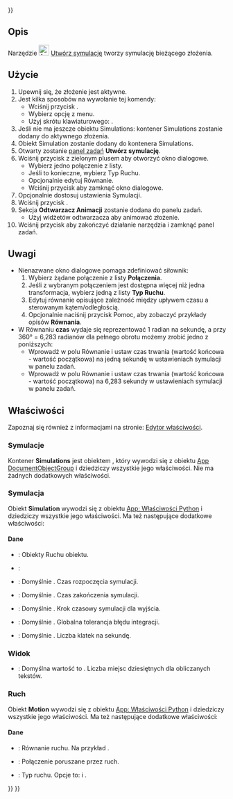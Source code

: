 <languages/>
{{UnfinishedDocu{{#translation:}}}}

{{Docnav/pl
|[[Assembly_CreateView/pl|Utwórz widok rozłożenia]]
|[[Assembly_CreateBom/pl|Utwórz Zestawienie materiałów]]
|[[Assembly_Workbench/pl|środowisko pracy Złożenie]]
|IconL=Assembly_CreateView.svg
|IconR=Assembly_CreateBom.svg
|IconC=Workbench_Assembly.svg
}}

{{GuiCommand/pl
|Name=Assembly CreateSimulation
|Name/pl=Złożenie: Utwórz symulację
|MenuLocation=Złożenie → Utwórz symulację
|Workbenches=[[Assembly_Workbench/pl|Złożenie]]
|Shortcut={{KEY|S}}
|Version=1.1
|SeeAlso=
}}

<span id="Description"></span>
==Opis==

Narzędzie [[Image:Assembly_CreateSimulation.svg|24px]] [[Assembly_CreateSimulation/pl|Utwórz symulację]] tworzy symulację bieżącego złożenia.

<span id="Usage"></span>
==Użycie==

# Upewnij się, że złożenie jest aktywne.
# Jest kilka sposobów na wywołanie tej komendy:
#* Wciśnij przycisk {{Button|[[Image:Assembly_CreateSimulation.svg|16px]] [[Assembly_CreateSimulation/pl|Utwórz symulację]]}}.
#* Wybierz opcję {{MenuCommand|Złożenie → [[Image:Assembly_CreateSimulation.svg|16px]] Utwórz symulację}} z menu.
#* Użyj skrótu klawiaturowego: {{KEY|S}}.
# Jeśli nie ma jeszcze obiektu Simulations: kontener Simulations zostanie dodany do aktywnego złożenia.
# Obiekt Simulation zostanie dodany do kontenera Simulations.
# Otwarty zostanie [[Task_panel/pl|panel zadań]] '''Utwórz symulację'''.
# Wciśnij przycisk z zielonym plusem aby otworzyć okno dialogowe.
#* Wybierz jedno połączenie z listy.
#* Jeśli to konieczne, wybierz Typ Ruchu.
#* Opcjonalnie edytuj Równanie.
#* Wciśnij przycisk {{Button|OK}} aby zamknąć okno dialogowe.
# Opcjonalnie dostosuj ustawienia Symulacji.
# Wciśnij przycisk {{Button|Generuj}}.
# Sekcja '''Odtwarzacz Animacji''' zostanie dodana do panelu zadań.
#* Użyj widżetów odtwarzacza aby animować złożenie.
# Wciśnij przycisk {{Button|OK}} aby zakończyć działanie narzędzia i zamknąć panel zadań.

<span id="Notes"></span>
==Uwagi==

* Nienazwane okno dialogowe pomaga zdefiniować siłownik:  
*# Wybierz żądane połączenie z listy '''Połączenia'''.  
*# Jeśli z wybranym połączeniem jest dostępna więcej niż jedna transformacja, wybierz jedną z listy '''Typ Ruchu'''.  
*# Edytuj równanie opisujące zależność między upływem czasu a sterowanym kątem/odległością.  
*# Opcjonalnie naciśnij przycisk Pomoc, aby zobaczyć przykłady opisów '''Równania'''.  
* W Równaniu '''czas''' wydaje się reprezentować 1 radian na sekundę, a przy 360° = 6,283 radianów dla pełnego obrotu możemy zrobić jedno z poniższych:  
** Wprowadź {{Value|6.283 * czas}} w polu Równanie i ustaw czas trwania (wartość końcowa - wartość początkowa) na jedną sekundę w ustawieniach symulacji w panelu zadań.  
** Wprowadź {{Value|1 * czas}} w polu Równanie i ustaw czas trwania (wartość końcowa - wartość początkowa) na 6,283 sekundy w ustawieniach symulacji w panelu zadań.

<span id="Properties"></span>
==Właściwości==

Zapoznaj się również z informacjami na stronie: [[Property_editor/pl|Edytor właściwości]].

<span id="Simulations"></span>
===Symulacje===

Kontener '''Simulations''' jest obiektem {{Incode|Assembly::SimulationGroup}}, który wywodzi się z obiektu [[App_DocumentObjectGroup/pl|App DocumentObjectGroup]] i dziedziczy wszystkie jego właściwości. Nie ma żadnych dodatkowych właściwości.

<span id="Simulation"></span>
===Symulacja===

Obiekt '''Simulation''' wywodzi się z obiektu [[App_FeaturePython/pl|App: Właściwości Python]] i dziedziczy wszystkie jego właściwości. Ma też następujące dodatkowe właściwości:

<span id="Data"></span>
====Dane====

{{Properties_Title|Podstawowe}}

* {{PropertyData|Group|LinkList}}: Obiekty Ruchu obiektu.
* {{PropertyData|_ Group Touched|Bool|hidden}}:

{{Properties_Title|Symulacja}}

* {{PropertyData|a Czas początkowy|Czas}}: Domyślnie {{value|0,0 s}}. Czas rozpoczęcia symulacji.  
* {{PropertyData|b Czas końcowy|Czas}}: Domyślnie {{value|4,0 s}}. Czas zakończenia symulacji.  
* {{PropertyData|c Krok czasowy wyjściowy|Czas}}: Domyślnie {{value|0,01 s}}. Krok czasowy symulacji dla wyjścia.  
* {{PropertyData|f Globalna tolerancja błędu|Float}}: Domyślnie {{value|1e-06}}. Globalna tolerancja błędu integracji.  
* {{PropertyData|j Liczba klatek na sekundę|Integer}}: Domyślnie {{value|30}}. Liczba klatek na sekundę.

<span id="View"></span>
===Widok===

{{Properties_Title|Space}}

* {{PropertyView|Decimals|Integer}}: Domyślna wartość to {{value|9}}. Liczba miejsc dziesiętnych dla obliczanych tekstów.

<span id="Motion"></span>
===Ruch===

Obiekt '''Motion''' wywodzi się z obiektu [[App_FeaturePython/pl|App: Właściwości Python]] i dziedziczy wszystkie jego właściwości. Ma też następujące dodatkowe właściwości:

<span id="Data"></span>
====Dane====

{{Properties_Title|Ruch}}

* {{PropertyData|Równanie|String}}: Równanie ruchu. Na przykład {{Value|1.0*czas}}.  
* {{PropertyData|Połączenie|XLinkSubHidden}}: Połączenie poruszane przez ruch.  
* {{PropertyData|Typ Ruchu|Enumeration}}: Typ ruchu. Opcje to: {{Value|Kątowy}} i {{Value|Liniowy}}.


{{Docnav/pl
|[[Assembly_CreateView/pl|Utwórz widok rozłożenia]]
|[[Assembly_CreateBom/pl|Utwórz Zestawienie materiałów]]
|[[Assembly_Workbench/pl|środowisko pracy Złożenie]]
|IconL=Assembly_CreateView.svg
|IconR=Assembly_CreateBom.svg
|IconC=Workbench_Assembly.svg
}}

{{Assembly_Tools_navi{{#translation:}}}}
{{Userdocnavi{{#translation:}}}}